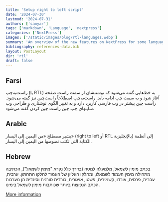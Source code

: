 ```yaml
---
title: 'Setup right to left script'
date: '2024-07-30'
lastmod: '2024-07-31'
authors: ['samyar']
tags: ['markdown', 'Language', 'nextpress']
categories: ['NextPress']
images: ['/static/images/blog/rtl-languages.webp']
summary: 'An overview of the new features on NextPress for some language wcich write from right ti left'
bibliography: references-data.bib
layout: PostLayout
dir: 'rtl'
draft: false
---
```


## Farsi

راست‌به‌چپ (یا RTL) به خط‌هایی گفته می‌شود که نوشتنشان از سمت راست صفحه آغاز شود و به سمت چپ ادامه یابد. راست‌به‌چپ اصطلاحاً راست‌چین نیز گفته می‌شود. راست چین بیشتر در وب فارسی کاربرد دارد و به تغییر الگوی نوشتاری و طراحی وب سایتهای چپ چین راست چین کردن گفته می‌شود.

## Arabic

يشير مصطلح «من اليمين إلى اليسار» (right to left أو RTL بالإنجليزية) إلى أنظمة الكتابة التي تكتب نصوصها من اليمين إلى اليسار.

## Hebrew

בכתב מימין לשמאל, מלמעלה למטה (בדרך כלל נקרא "מימין לשמאל"), הכתיבה מתחילה מימין העמוד לשמאלו, ומחלקו העליון של העמוד לחלקו התחתון. ערבית, עברית, פרסית, אורדו, קשמירית, פשטו, אויגורית, כורדית סורנית וסינדית הן מערכות הכתב הנפוצות ביותר שכותבות מימין לשמאל בימינו.

[More information](https://lingohub.com/blog/right-to-left-vs-left-to-right)
